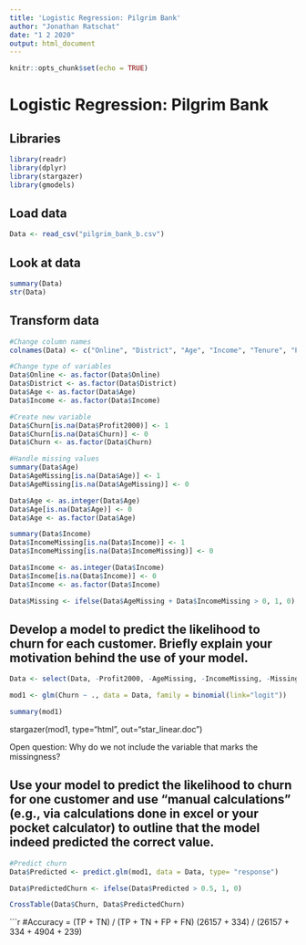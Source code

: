 ```yaml
---
title: 'Logistic Regression: Pilgrim Bank'
author: "Jonathan Ratschat"
date: "1 2 2020"
output: html_document
---
```


```r
knitr::opts_chunk$set(echo = TRUE)
```

# Logistic Regression: Pilgrim Bank

## Libraries

```r
library(readr)
library(dplyr)
library(stargazer)
library(gmodels)
```

## Load data

```r
Data <- read_csv("pilgrim_bank_b.csv")
```

## Look at data

```r
summary(Data)
str(Data)
```

## Transform data

```r
#Change column names
colnames(Data) <- c("Online", "District", "Age", "Income", "Tenure", "Profit1999", "Profit2000")

#Change type of variables
Data$Online <- as.factor(Data$Online)
Data$District <- as.factor(Data$District)
Data$Age <- as.factor(Data$Age)
Data$Income <- as.factor(Data$Income)

#Create new variable
Data$Churn[is.na(Data$Profit2000)] <- 1
Data$Churn[is.na(Data$Churn)] <- 0
Data$Churn <- as.factor(Data$Churn)

#Handle missing values
summary(Data$Age)
Data$AgeMissing[is.na(Data$Age)] <- 1
Data$AgeMissing[is.na(Data$AgeMissing)] <- 0

Data$Age <- as.integer(Data$Age)
Data$Age[is.na(Data$Age)] <- 0
Data$Age <- as.factor(Data$Age)

summary(Data$Income)
Data$IncomeMissing[is.na(Data$Income)] <- 1
Data$IncomeMissing[is.na(Data$IncomeMissing)] <- 0

Data$Income <- as.integer(Data$Income)
Data$Income[is.na(Data$Income)] <- 0
Data$Income <- as.factor(Data$Income)

Data$Missing <- ifelse(Data$AgeMissing + Data$IncomeMissing > 0, 1, 0)
```

## Develop a model to predict the likelihood to churn for each customer. Briefly explain your motivation behind the use of your model.

```r
Data <- select(Data, -Profit2000, -AgeMissing, -IncomeMissing, -Missing)

mod1 <- glm(Churn ~ ., data = Data, family = binomial(link="logit"))

summary(mod1)
```

stargazer(mod1, type="html", out="star_linear.doc")

Open question: Why do we not include the variable that marks the missingness?

## Use your model to predict the likelihood to churn for one customer and use “manual calculations” (e.g., via calculations done in excel or your pocket calculator) to outline that the model indeed predicted the correct value.

```r
#Predict churn
Data$Predicted <- predict.glm(mod1, data = Data, type= "response")

Data$PredictedChurn <- ifelse(Data$Predicted > 0.5, 1, 0)

CrossTable(Data$Churn, Data$PredictedChurn)
```

```r
#Accuracy = (TP + TN) / (TP + TN + FP + FN)
(26157 + 334) / (26157 + 334 + 4904 + 239)
